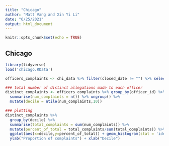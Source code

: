 ---
title: "Chicago"
author: "Matt Vang and Xin Yi Li"
date: "6/25/2021"
output: html_document
---

```{r setup, include=FALSE}
knitr::opts_chunk$set(echo = TRUE)
```

## Chicago

```{r chicago}
library(tidyverse)
load('chicago.RData')

officers_complaints <- chi_data %>% filter(closed_date != "") %>% select(officer_id,complaint_id,complaint_date)

### total number of distinct allegations made to each officer
distinct_complaints <- officers_complaints %>% group_by(officer_id) %>%
  summarise(num_complaints = n()) %>% ungroup() %>%
  mutate(decile = ntile(num_complaints,10))

### plotting
distinct_complaints %>%
  group_by(decile) %>%
  summarise(total_complaints = sum(num_complaints)) %>%
  mutate(percent_of_total = total_complaints/sum(total_complaints)) %>%
  ggplot(aes(x=decile,y=percent_of_total)) + geom_histogram(stat = 'identity') +
  ylab("Proportion of complaints") + xlab("Decile")

```

